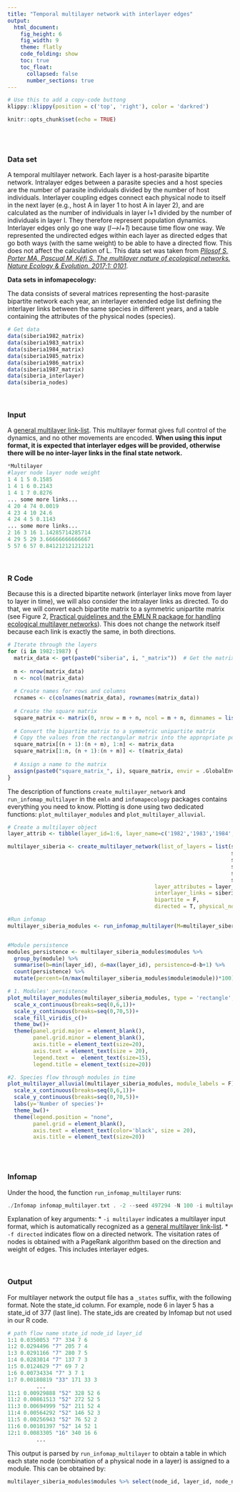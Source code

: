 ```yaml
---
title: "Temporal multilayer network with interlayer edges"
output:
  html_document: 
    fig_height: 6
    fig_width: 9
    theme: flatly
    code_folding: show
    toc: true
    toc_float:
      collapsed: false
      number_sections: true
---
```


```r
# Use this to add a copy-code buttong
klippy::klippy(position = c('top', 'right'), color = 'darkred')
```


```r
knitr::opts_chunk$set(echo = TRUE)
```

<br>
<br>

### Data set
A temporal multilayer network. Each layer is a host-parasite bipartite network. Intralayer edges between a parasite species and a host species are the number of parasite individuals divided by the number of host individuals. Interlayer coupling edges connect each physical node to itself in the next layer (e.g., host A in layer 1 to host A in layer 2), and are calculated as the number of individuals in layer l+1 divided by the number of individuals in layer l. They therefore represent population dynamics. Interlayer edges only go one way (_l-->l+1_) because time flow one way. We represented the undirected edges within each layer as directed edges that go both ways (with the same weight) to be able to have a directed flow. This does not affect the calculation of L. This data set was taken from [_Pilosof S, Porter MA, Pascual M, Kéfi S. The multilayer nature of ecological networks. Nature Ecology & Evolution. 2017;1: 0101_](https://www.nature.com/articles/s41559-017-0101?proof=true19).

**Data sets in infomapecology:**

The data consists of several matrices representing the host-parasite bipartite network each year, an interlayer extended edge list defining the interlayer links between the same species in different years, and a table containing the attributes of the physical nodes (species). 

```r
# Get data
data(siberia1982_matrix)
data(siberia1983_matrix)
data(siberia1984_matrix)
data(siberia1985_matrix)
data(siberia1986_matrix)
data(siberia1987_matrix)
data(siberia_interlayer)
data(siberia_nodes)
```

<br>

### Input
A [general multilayer link-list](https://www.mapequation.org/infomap/#InputMultilayer). This multilayer format gives full control of the dynamics, and no other movements are encoded. **When using this input format, it is expected that interlayer edges will be provided, otherwise there will be no inter-layer links in the final state network.**

```Python
*Multilayer
#layer node layer node weight
1 4 1 5 0.1585
1 4 1 6 0.2143
1 4 1 7 0.8276
... some more links...
4 20 4 74 0.0019
4 23 4 10 24.6
4 24 4 5 0.1143
... some more links...
2 16 3 16 1.14285714285714
4 29 5 29 3.66666666666667
5 57 6 57 0.841212121212121

```

<br>

### R Code
Because this is a directed bipartite network (interlayer links move from layer to layer in time), we will also consider the intralayer links as directed. To do that, we will convert each bipartite matrix to a symmetric unipartite matrix (see Figure 2, [Practical guidelines and the EMLN R package for handling ecological multilayer networks](https://besjournals.onlinelibrary.wiley.com/doi/10.1111/2041-210X.14225)). This does not change the network itself because each link is exactly the same, in both directions.

```r
# Iterate through the layers
for (i in 1982:1987) {
  matrix_data <- get(paste0("siberia", i, "_matrix"))  # Get the matrix by its name
  
  m <- nrow(matrix_data)
  n <- ncol(matrix_data)
  
  # Create names for rows and columns
  rcnames <- c(colnames(matrix_data), rownames(matrix_data))
  
  # Create the square matrix
  square_matrix <- matrix(0, nrow = m + n, ncol = m + n, dimnames = list(rcnames, rcnames))
  
  # Convert the bipartite matrix to a symmetric unipartite matrix
  # Copy the values from the rectangular matrix into the appropriate positions in the square matrix
  square_matrix[(n + 1):(n + m), 1:n] <- matrix_data
  square_matrix[1:n, (n + 1):(n + m)] <- t(matrix_data)
  
  # Assign a name to the matrix
  assign(paste0("square_matrix_", i), square_matrix, envir = .GlobalEnv)
}

```

The description of functions `create_multilayer_network` and `run_infomap_multilayer` in the `emln` and `infomapecology` packages contains everything you need to know. Plotting is done using two dedicated functions: `plot_multilayer_modules` and `plot_multilayer_alluvial`.




```r
# Create a multilayer object
layer_attrib <- tibble(layer_id=1:6, layer_name=c('1982','1983','1984','1985','1986','1987'))                                     

multilayer_siberia <- create_multilayer_network(list_of_layers = list(square_matrix_1982,
                                                                      square_matrix_1983,
                                                                      square_matrix_1984,
                                                                      square_matrix_1985,
                                                                      square_matrix_1986,
                                                                      square_matrix_1987),
                                              layer_attributes = layer_attrib,
                                              interlayer_links = siberia_interlayer,       
                                              bipartite = F,
                                              directed = T, physical_node_attributes = siberia_nodes )

#Run infomap
multilayer_siberia_modules <- run_infomap_multilayer(M=multilayer_siberia, relax = F, flow_model = 'directed', silent = T, trials = 100, seed = 497294, temporal_network = T)


#Module persistence
modules_persistence <- multilayer_siberia_modules$modules %>%
  group_by(module) %>%
  summarise(b=min(layer_id), d=max(layer_id), persistence=d-b+1) %>%
  count(persistence) %>%
  mutate(percent=(n/max(multilayer_siberia_modules$module$module))*100)

# 1. Modules' persistence
plot_multilayer_modules(multilayer_siberia_modules, type = 'rectangle', color_modules = T)+
  scale_x_continuous(breaks=seq(0,6,1))+
  scale_y_continuous(breaks=seq(0,70,5))+
  scale_fill_viridis_c()+
  theme_bw()+
  theme(panel.grid.major = element_blank(),
        panel.grid.minor = element_blank(),
        axis.title = element_text(size=20),
        axis.text = element_text(size = 20),
        legend.text =  element_text(size=15),
        legend.title = element_text(size=20))

#2. Species flow through modules in time
plot_multilayer_alluvial(multilayer_siberia_modules, module_labels = F)+
  scale_x_continuous(breaks=seq(0,6,1))+
  scale_y_continuous(breaks=seq(0,70,5))+
  labs(y='Number of species')+
  theme_bw()+
  theme(legend.position = "none",
        panel.grid = element_blank(),
        axis.text = element_text(color='black', size = 20),
        axis.title = element_text(size=20))
```

<br>
<br>

### Infomap
Under the hood, the function `run_infomap_multilayer` runs:
```C++
./Infomap infomap_multilayer.txt . -2 --seed 497294 -N 100 -i multilayer -f directed --silent
```

Explanation of key arguments:
* `-i multilayer` indicates a multilayer input format, which is automatically recognized as a [general multilayer link-list](https://www.mapequation.org/infomap/#InputMultilayer).
* `-f directed` indicates flow on a directed network. The visitation rates of nodes is obtained with a PageRank algorithm based on the direction and weight of edges. This includes interlayer edges.

<br>

### Output
For multilayer network the output file has a `_states` suffix, with the following format. Note the state_id column. For example, node 6 in layer 5 has a state_id of 377 (last line). The state_ids are created by Infomap but not used in our R code.

```python
# path flow name state_id node_id layer_id
1:1 0.0350053 "7" 334 7 6
1:2 0.0294496 "7" 205 7 4
1:3 0.0291166 "7" 280 7 5
1:4 0.0283014 "7" 137 7 3
1:5 0.0124629 "7" 69 7 2
1:6 0.00734334 "7" 3 7 1
1:7 0.00180819 "33" 171 33 3
         ...
11:1 0.00929888 "52" 328 52 6
11:2 0.00861513 "52" 272 52 5
11:3 0.00694999 "52" 211 52 4
11:4 0.00564292 "52" 146 52 3
11:5 0.00256943 "52" 76 52 2
11:6 0.00101397 "52" 14 52 1
12:1 0.0083305 "16" 340 16 6
         ...
```

This output is parsed by `run_infomap_multilayer` to obtain a table in which each state node (combination of a physical node in a layer) is assigned to a module. This can be obtained by:
```r
multilayer_siberia_modules$modules %>% select(node_id, layer_id, node_name, type, module)
```
